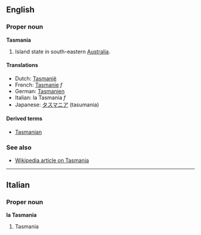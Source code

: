 ==English==
===Proper noun===
'''Tasmania'''

#Island state in south-eastern [[Australia]].

====Translations====
*Dutch: [[Tasmanië]]
*French: [[Tasmanie]] ''f''
*German: [[Tasmanien]]
*Italian: la Tasmania ''f''
*Japanese: [[タスマニア]] (tasumania)

====Derived terms====
*[[Tasmanian]]

===See also===
*[[w:Tasmania|Wikipedia article on Tasmania]]

----
==Italian==
===Proper noun===
'''la Tasmania'''

#Tasmania